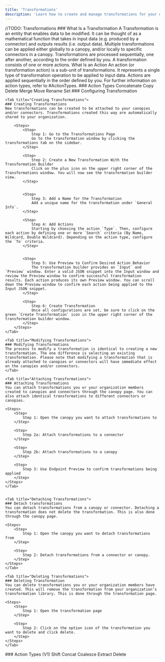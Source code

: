 ```yaml
---
title: 'Transformations'
description: 'Learn how to create and manage transformations for your data'
---
```


<Info>
    //TODO: Transformations
</Info>

<Tabs>
<Tab title="What Is a Transformation">
### What Is a Transformation
    A Transformation is an entity that enables data to be modified. It can be thought of as a mathematical function that takes in input data (e.g. produced by a connector) and outputs results (i.e. output data). Multiple transformations can be applied either globally to a canopy, and/or locally to specific connectors in a canopy. Transformations are processed sequentially, one after another, according to the order defined by you. A transformation consists of one or more actions.
    What Is an Action
    An action (or transformation action) is a sub-unit of transformations. It represents a single type of transformation operation to be applied to input data. Actions are applied sequentially in the order defined by you. For further information on action types, refer to #ActionTypes.
</Tab>

<Tab title="Action Types (V0)">
### Action Types
    Concatenate
    Copy
    Delete
    Merge
    Move
    Rename
    Set
</Tab>

<Tab title="Configuring Transformations">
### Configuring Transformation

    <Tab title="Creating Transformations">
    ### Creating Transformations
    New transformations can be created to be attached to your canopies and/or connectors. Transformations created this way are automatically shared to your organization.

        <Steps>
            <Step>
                Step 1: Go to the Transformations Page
                Go to the transformation window by clicking the transformations tab on the sidebar.
            </Step>

            <Step>
                Step 2: Create a New Transformation With the Transformation Builder
                Click on the plus icon on the upper right corner of the Transformations window. You will now see the transformation builder view.
            </Step>


            <Step>
                Step 3: Add a Name for the Transformation
                Add a unique name for the transformation under `General Info`.
            </Step>

            <Step>
                Step 4: Add Actions
                Starting by choosing the action `Type`. Then, configure each action by defining one or more `Search` criteria (By Name, Wildcard, Double Wildcard). Depending on the action type, configure the `To` criteria.
            </Step>


            <Step>
                Step 5: Use Preview to Confirm Desired Action Behavior
                The transformation builder provides an `Input` and `Preview` window. Enter a valid JSON snippet into the Input window and review the Preview window to confirm successful transformation results. Each action produces its own Preview window. You can scroll down the Preview window to confirm each action being applied to the Input JSON snippet.
            </Step>

            <Step>
                Step 6: Create Transformation
                Once all configurations are set, be sure to click on the green `Create Transformation` icon in the upper right corner of the transformation builder window.
            </Step>
        </Steps>
    </Tab>
</Tab>

    <Tab title="Modifying Transformations">
    ### Modifying Transformations
    The process to modify a transformation is identical to creating a new transformation. The one difference is selecting an existing transformation. Please note that modifying a transformation that is already attached to canopies or connectors will have immediate effect on the canopies and/or connectors.
    </Tab>

    <Tab title="Attaching Transformations">
    ### Attaching Transformations
    You can attach transformations you or your organization members created to canopies and connectors through the canopy page. You can also attach identical transformations to different connectors or canopies.

    <Steps>
        <Step>
            Step 1: Open the canopy you want to attach transformations to
        </Step>

        <Step>
            Step 2a: Attach transformations to a connector
        </Step>

        <Step>
            Step 2b: Attach transformations to a canopy
        </Step>

        <Step>
            Step 3: Use Endpoint Preview to confirm transformations being applied
        </Step>
    </Steps>
    </Tab>


    <Tab title="Detaching Transformations">
    ### Detach transformations
    You can detach transformations from a canopy or connector. Detaching a transformation does not delete the transformation. This is also done through the canopy page.

    <Steps>
        <Step>
            Step 1: Open the canopy you want to detach transformations from
        </Step>

        <Step>
            Step 2: Detach transformations from a connector or canopy.
        </Step>
    </Steps>
    </Tab>

    <Tab title="Deleting Transformations">
    ### Deleting Transformation
    You can delete transformations you or your organization members have created. This will remove the transformation from your organization’s transformation library. This is done through the transformation page.

    <Steps>
        <Step>
            Step 1: Open the transformation page
        </Step>

        <Step>
            Step 2: Click on the option icon of the transformation you want to delete and click delete.
        </Step>
    </Steps>
    </Tab>


<Tab title="Action Types (V1)">
### Action Types (V1)
    Shift
    Concat
    Coalesce
    Extract
    Delete
</Tab>
